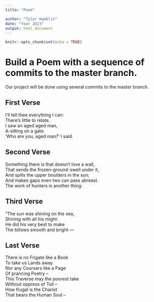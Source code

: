 ```yaml
---
title: "Poem"

author: "Tyler Hamblin"
date: "Year 2023"
output: html_document
---
```


```r
knitr::opts_chunk$set(echo = TRUE)
```
# Build a Poem with a sequence of commits to the master branch.
Our project will be done using several commits to the master branch.
<!-- Do not modify or change any text in "!--" bracketed areas such as this --- these are instructions to
you, if you change any of this the git program will notice it and compromise your git merging strategy !-->

## First Verse 
<!--Put the first five lines of a poem by Lewis Carrol in this section!-->
I'll tell thee everything I can:     
There's little to relate.         
I saw an aged aged man,        
A-sitting on a gate.         
'Who are you, aged man?' I said.     

## Second Verse
<!--Put the first five lines of a poem by Robert Frost here!-->
Something there is that doesn’t love a wall,             
That sends the frozen-ground-swell under it,            
And spills the upper boulders in the sun;            
And makes gaps even two can pass abreast.            
The work of hunters is another thing:             
 


## Third Verse
<!--Put the first two verses of The Walrus and the Carpenter here!-->
"The sun was shining on the sea,               
Shining with all his might:               
He did his very best to make                  
The billows smooth and bright —                




## Last Verse
<!--Put a short poem of your choice 8-20 lines,here!-->
There is no Frigate like a Book               
To take us Lands away                        
Nor any Coursers like a Page                    
Of prancing Poetry –          
This Traverse may the poorest take                         
Without oppress of Toll –                  
How frugal is the Chariot                  
That bears the Human Soul –          

